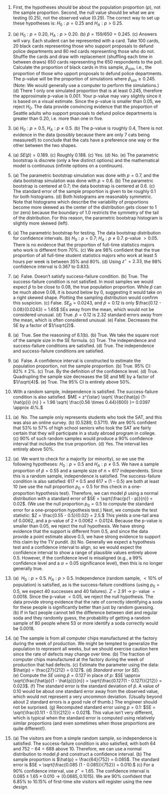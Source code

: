 1. First, the hypotheses should be about the population proportion ($p$), not the sample proportion. Second, the null value should be what we are testing (0.25), not the observed value (0.29). The correct way to set up these hypotheses is: $H_0: p = 0.25$ and $H_A: p > 0.25.$

1. \(a) $H_0 : p = 0.20,$  $H_A : p > 0.20.$ (b) $\hat{p} = 159/650 = 0.245.$ (c) Answers will vary. Each student can be represented with a card. Take 100 cards, 20 black cards representing those who support proposals to defund police departments and 80 red cards representing those who do not. Shuffle the cards and draw with replacement (shuffling each time in between draws) 650 cards representing the 650 respondents to the poll. Calculate the proportion of black cards in this sample, $\hat{p}_{sim},$ i.e., the proportion of those who upport proposals to defund police departments. The p-value will be the proportion of simulations where $\hat{p}_{sim} \geq 0.245.$ (Note: We would generally use a computer to perform the simulations.) (d) There 1 only one simulated proportion that is at least 0.245, therefore the  approximate p-value is 0.001. Your p-value may vary slightly since it is based on a visual estimate. Since the p-value is smaller than 0.05, we reject $H_0.$ The data provide convincing evidence that the proportion of Seattle adults who support proposals to defund police departments is greater than 0.20, i.e. more than one in five.

1. \(a) $H_0: p = 0.5$, $H_A: p \ne 0.5$. (b) The p-value is roughly 0.4, There is not evidence in the data (possibly because there are only 7 cats being measured!) to conclude that the cats have a preference one way or the other between the two shapes.

1. \(a) $SE(\hat{p}) = 0.189$. (c) Roughly 0.188. (c) Yes. (d) No. (e) The parametric bootstrap is discrete (only a few distinct options) and the mathematical model is continuous (infinite options on a continuum).

1. \(a) The parametric bootstrap simulation was done with $p=0.7$, and the data bootstrap simulation was done with $p = 0.6.$ (b) The parametric bootstrap is centered at 0.7; the data bootstrap is centered at 0.6. (c) The standard error of the sample proportion is given to be roughly 0.1 for both histograms. (d) Both histograms are reasonably symmetric. Note that histograms which describe the variability of proportions become more skewed as the center of the distribution gets closer to 1 (or zero) because the boundary of 1.0 restricts the symmetry of the tail of the distribution. For this reason, the parametric bootstrap histogram is slightly more skewed (left).

1. \(a) The parametric bootstrap for testing. The data bootstrap distribution for confidence intervals. (b) $H_0: p = 0.7;$ $H_A: p \ne 0.7.$  p-value $> 0.05.$ There is no evidence that the proportion of full-time statistics majors who work is different from 70%. (c) We are 98% confident that the true proportion of all full-time student statistics majors who work at least 5 hours per week is between 35% and 80%. (d) Using $z^\star = 2.33$, the 98% confidence interval is 0.367 to 0.833.

1. \(a)  False. Doesn't satisfy success-failure condition. (b) True. The success-failure condition is not satisfied. In most samples we would expect $\hat{p}$ to be close to 0.08, the true population proportion. While $\hat{p}$ can be much above 0.08, it is bound below by 0, suggesting it would take on a right skewed shape. Plotting the sampling distribution would confirm this suspicion. (c) False. $SE_{\hat{p}} = 0.0243$, and $\hat{p} = 0.12$ is only $\frac{0.12 - 0.08}{0.0243} = 1.65$ SEs away from the mean, which would not be considered unusual. (d) True. $\hat{p}=0.12$ is 2.32 standard errors away from the mean, which is often considered unusual. (e) False. Decreases the SE by a factor of $1/\sqrt{2}$.

1. \(a)  True. See the reasoning of 6.1(b). (b) True. We take the square root of the sample size in the SE formula. (c) True. The independence and success-failure conditions are satisfied. (d) True. The independence and success-failure conditions are satisfied.

1. \(a)  False. A confidence interval is constructed to estimate the population proportion, not the sample proportion. (b) True. 95% CI: $82\%\ \pm\ 2\%$. (c) True. By the definition of the confidence level. (d) True. Quadrupling the sample size decreases the SE and ME by a factor of $1/\sqrt{4}$. (e) True. The 95% CI is entirely above 50%.

1. With a random sample, independence is satisfied. The success-failure condition is also satisfied. $ME = z^{\star} \sqrt{ \frac{\hat{p} (1-\hat{p})} {n} } = 1.96 \sqrt{ \frac{0.56 \times  0.44}{600} }= 0.0397 \approx 4\%.$

1. \(a)  No. The sample only represents students who took the SAT, and this was also an online survey. (b) (0.5289, 0.5711). We are 90% confident that 53% to 57% of high school seniors who took the SAT are fairly certain that they will participate in a study abroad program in college. (c) 90% of such random samples would produce a 90% confidence interval that includes the true proportion. (d) Yes. The interval lies entirely above 50%.

1. \(a)  We want to check for a majority (or minority), so we use the following hypotheses: $H_0: p = 0.5$ and $H_A: p \neq 0.5$. We have a sample proportion of $\hat{p} = 0.55$ and a sample size of $n = 617$ independents. Since this is a random sample, independence is satisfied. The success-failure condition is also satisfied: $617 \times 0.5$ and $617 \times (1 - 0.5)$ are both at least 10 (we use the null proportion $p_0 = 0.5$ for this check in a one-proportion hypothesis test). Therefore, we can model $\hat{p}$ using a normal distribution with a standard error of $SE = \sqrt{\frac{p(1 - p)}{n}} = 0.02$. (We use the null proportion $p_0 = 0.5$ to compute the standard error for a one-proportion hypothesis test.) Next, we compute the test statistic: $Z = \frac{0.55 - 0.5}{0.02} = 2.5.$ This yields a one-tail area of 0.0062, and a p-value of $2 \times 0.0062 = 0.0124.$ Because the p-value is smaller than 0.05, we reject the null hypothesis. We have strong evidence that the support is different from 0.5, and since the data provide a point estimate above 0.5, we have strong evidence to support this claim by the TV pundit. (b) No. Generally we expect a hypothesis test and a confidence interval to align, so we would expect the confidence interval to show a range of plausible values entirely above 0.5. However, if the confidence level is misaligned (e.g., a 99% confidence level and a $\alpha = 0.05$ significance level), then this is no longer generally true.

1. \(a)  $H_0: p = 0.5$. $H_A: p > 0.5$. Independence (random sample, $<10\%$ of population) is satisfied, as is the success-failure conditions (using $p_0 = 0.5$, we expect 40 successes and 40 failures). $Z = 2.91$ $\to$ p- value $= 0.0018$. Since the p-value $< 0.05$, we reject the null hypothesis. The data provide strong evidence that the rate of correctly identifying a soda for these people is significantly better than just by random guessing. (b) If in fact people cannot tell the difference between diet and regular soda and they randomly guess, the probability of getting a random sample of 80 people where 53 or more identify a soda correctly would be 0.0018.

1. \(a) The sample is from all computer chips manufactured at the factory during the week of production. We might be tempted to generalize the population to represent all weeks, but we should exercise caution here since the rate of defects may change over time. (b) The fraction of computer chips manufactured at the factory during the week of production that had defects. (c) Estimate the parameter using the data: $\hat{p} = \frac{27}{212} = 0.127$. (d) *Standard error* (or $SE$). (e) Compute the $SE$ using $\hat{p} = 0.127$ in place of $p$: $SE \approx \sqrt{\frac{\hat{p}(1 - \hat{p})}{n}} = \sqrt{\frac{0.127(1 - 0.127)}{212}} = 0.023$. (f) The standard error is the standard deviation of $\hat{p}$. A value of 0.10 would be about one standard error away from the observed value, which would not represent a very uncommon deviation. (Usually beyond about 2 standard errors is a good rule of thumb.) The engineer should not be surprised. (g) Recomputed standard error using $p = 0.1$: $SE = \sqrt{\frac{0.1(1 - 0.1)}{212}} = 0.021$. This value isn't very different, which is typical when the standard error is computed using relatively similar proportions (and even sometimes when those proportions are quite different!).

1. \(a) The visitors are from a simple random sample, so independence is satisfied. The success-failure condition is also satisfied, with both 64 and $752 - 64 = 688$ above 10. Therefore, we can use a normal distribution to model $\hat{p}$ and construct a confidence interval. (b) The sample proportion is $\hat{p} = \frac{64}{752} = 0.085$. The standard error is $SE = \sqrt{\frac{0.085 (1 - 0.085)}{752}} = 0.010.$ (c) For a 90% confidence interval, use $z^{\star} = 1.65$. The confidence interval is $0.085 \pm 1.65 \times 0.010 \to (0.0685, 0.1015)$. We are 90% confident that 6.85% to 10.15% of first-time site visitors will register using the new design.

